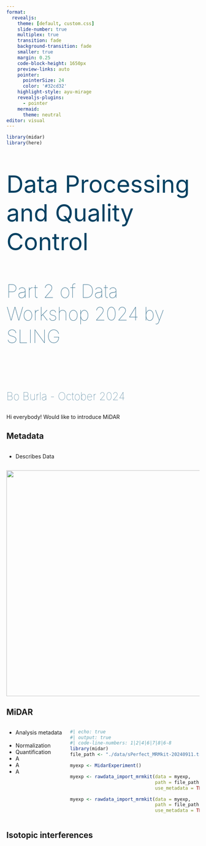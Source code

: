 ```yaml
---
format:
  revealjs:
    theme: [default, custom.css]
    slide-number: true
    multiplex: true
    transition: fade
    background-transition: fade
    smaller: true
    margin: 0.25
    code-block-height: 1650px
    preview-links: auto
    pointer:
      pointerSize: 24
      color: '#32cd32'
    highlight-style: ayu-mirage
    revealjs-plugins:
      - pointer
    mermaid:
      theme: neutral
editor: visual
---
```


```r
library(midar)
library(here)

```

##  {.title}

::: {style="font-size: 62px; font-weight: 400; color: #024061"}
Data Processing and Quality Control
:::

::: {style="font-size: 48px; font-weight: 100; color: #3D7491"}
Part 2 of Data Workshop 2024 by SLING
:::

<br/><br/>

::: {style="font-size: 28px; font-weight: 100; color: #3D7491"}
Bo Burla - October 2024
:::

::: notes
Hi everybody! Would like to introduce MiDAR
:::


## Metadata

::: columns
::: {.column width="50%"}
-   Describes Data
:::

::: {.column width="50%"}
:::
:::

![](images/clipboard-913933196.png){fig-align="center" width="589"}

## MiDAR

::: columns
::: {.column width="30%"}
-   Analysis metadata <br/><br/>
-   Normalization\
-   Quantification
-   A
-   A
-   A
:::

::: {.column width="70%"}
```r
#| echo: true
#| output: true
#| code-line-numbers: 1|2|4|6|7|8|6-8
library(midar)
file_path <- "./data/sPerfect_MRMkit-20240911.tsv"

myexp <- MidarExperiment()

myexp <- rawdata_import_mrmkit(data = myexp, 
                               path = file_path, 
                               use_metadata = TRUE)

myexp <- rawdata_import_mrmkit(data = myexp, 
                               path = file_path, 
                               use_metadata = TRUE)

```
:::
:::

## Isotopic interferences
